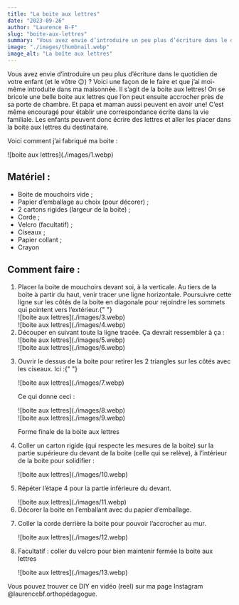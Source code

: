 ```yaml
---
title: "La boite aux lettres"
date: "2023-09-26"
author: "Laurence B-F"
slug: "boite-aux-lettres"
summary: "Vous avez envie d’introduire un peu plus d’écriture dans le quotidien de votre enfant (et le vôtre 😉) ? Voici une façon de le faire et que j’ai moi-même introduite dans ma maisonnée. Il s’agit de la boite aux lettres!"
image: "./images/thumbnail.webp"
image_alt: "La boîte aux lettres"
---
```


<p className="p-4 font-mulish lg:mb-12">
  Vous avez envie d’introduire un peu plus d’écriture dans le quotidien de votre
  enfant (et le vôtre 😉) ? Voici une façon de le faire et que j’ai moi-même
  introduite dans ma maisonnée. Il s’agit de la boite aux lettres! On se bricole
  une belle boite aux lettres que l’on peut ensuite accrocher près de sa porte
  de chambre. Et papa et maman aussi peuvent en avoir une! C’est même encouragé
  pour établir une correspondance écrite dans la vie familiale. Les enfants
  peuvent donc écrire des lettres et aller les placer dans la boite aux lettres
  du destinataire.
</p>
<p className="p-4 font-mulish">Voici comment j’ai fabriqué ma boite :</p>
<div className="grid grid-cols-1 md:grid-cols-2 lg:grid-cols-3">
  <div className="max-w-xs">![boite aux lettres](./images/1.webp)</div>
  <div className="lg:col-span-2 col-span-1">
    <h2 className="md:px-10 pt-4 font-mulish font-semibold">Matériel :</h2>
    <div className="flex flex-col border-4 border-lbf-orange rounded-lg md:mx-10 mb-4 p-6 gap-2 font-mulish">
      <ul className="list-disc list-outside pl-6">
        <li className="sm:pl-2">Boite de mouchoirs vide ;</li>
        <li className="sm:pl-2">
          Papier d’emballage au choix (pour décorer) ;
        </li>
        <li className="sm:pl-2">2 cartons rigides (largeur de la boite) ;</li>
        <li className="sm:pl-2">Corde ;</li>
        <li className="sm:pl-2">Velcro (facultatif) ;</li>
        <li className="sm:pl-2">Ciseaux ;</li>
        <li className="sm:pl-2">Papier collant ;</li>
        <li className="sm:pl-2">Crayon</li>
      </ul>
    </div>
  </div>
</div>

<h2 className="md:px-10 pt-4 font-mulish font-semibold">Comment faire :</h2>
<div className="flex flex-col border-4 border-lbf-orange rounded-lg md:mx-10 mb-4 p-6 gap-2 font-mulish">
  <ol className="list-decimal list-outside pl-6 space-y-8">
    <li className="sm:pl-2">
      Placer la boite de mouchoirs devant soi, à la verticale. Au tiers de la
      boite à partir du haut, venir tracer une ligne horizontale. Poursuivre
      cette ligne sur les côtés de la boite en diagonale pour rejoindre les
      sommets qui pointent vers l’extérieur.{" "}
      <div className="grid grid-cols-1 md:grid-cols-2 gap-2 m-2">
        <div className="max-w-sm">![boite aux lettres](./images/3.webp)</div>
        <div className="max-w-sm">![boite aux lettres](./images/4.webp)</div>
      </div>
    </li>
    <li className="sm:pl-2">
      Découper en suivant toute la ligne tracée. Ça devrait ressembler à ça :
      <div className="grid grid-cols-1 md:grid-cols-2 gap-2 m-2">
        <div className="max-w-sm">![boite aux lettres](./images/5.webp)</div>
        <div className="max-w-sm">![boite aux lettres](./images/6.webp)</div>
      </div>
    </li>
    <li className="sm:pl-2">
      <div className="grid grid-cols-1 min-[850px]:grid-cols-2  min-[850px]:gap-4 m-2">
        <div>
          <p>
            Ouvrir le dessus de la boite pour retirer les 2 triangles sur les
            côtés avec les ciseaux. Ici :{" "}
          </p>
          <div className="max-w-sm">![boite aux lettres](./images/7.webp)</div>
        </div>
        <div>
          <p>Ce qui donne ceci : </p>
          <div className="max-w-sm">![boite aux lettres](./images/8.webp)</div>
          <div className="max-w-sm">![boite aux lettres](./images/9.webp)</div>
          <p>Forme finale de la boite aux lettres</p>
        </div>
      </div>
    </li>
    <li className="sm:pl-2">
      <div className="grid grid-col-1 md:grid-cols-3">
        <p className="md:pr-2">
          Coller un carton rigide (qui respecte les mesures de la boite) sur la
          partie supérieure du devant de la boite (celle qui se relève), à
          l’intérieur de la boite pour solidifier :
        </p>
        <div className="max-w-sm col-span-1 md:col-span-2">
          ![boite aux lettres](./images/10.webp)
        </div>
      </div>
    </li>
    <li className="sm:pl-2">
      <div className="grid grid-col-1 md:grid-cols-3">
        <p>Répéter l’étape 4 pour la partie inférieure du devant.</p>
        <div className="max-w-sm col-span-1 md:col-span-2">
          ![boite aux lettres](./images/11.webp)
        </div>
      </div>
    </li>
    <li className="sm:pl-2">
      Décorer la boite en l’emballant avec du papier d’emballage.
    </li>
    <li className="sm:pl-2">
      <div className="grid grid-col-1 md:grid-cols-3">
        <p>
          Coller la corde derrière la boite pour pouvoir l’accrocher au mur.
        </p>
        <div className="max-w-sm col-span-1 md:col-span-2">
          ![boite aux lettres](./images/12.webp)
        </div>
      </div>
    </li>
    <li className="sm:pl-2">
      <div className="grid grid-col-1 md:grid-cols-3">
        <p>
          Facultatif : coller du velcro pour bien maintenir fermée la boite aux
          lettres
        </p>
        <div className="max-w-sm col-span-1 md:col-span-2">
          ![boite aux lettres](./images/13.webp)
        </div>
      </div>
    </li>
  </ol>
</div>

<p>
  Vous pouvez trouver ce DIY en vidéo (reel) sur ma page Instagram
  @laurencebf.orthopédagogue.
</p>
